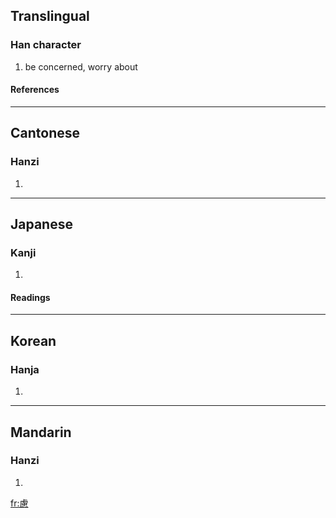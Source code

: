 {{see|虑}}

==Translingual==
===Han character===
{{Han char|rn=61|rad=心|as=11|sn=15|four=2123<sub>6</sub>|canj=卜心田心 (YPWP)}}
# be concerned, worry about
====References====
{{Han ref|kx=0399.340|dkj=11132|dj=0739.200|hdz=42342.020|uh=616E|ud=24942|bh=BC7B|bd=48251}}
----
==Cantonese==
===Hanzi===
{{yue-hanzi|jyut=|y=leui6}}
# {{defn|Cantonese}}
----
==Japanese==
===Kanji===
{{ja-kanji|grade=|rs=心11}}
# {{defn|Japanese}} 
====Readings====
{{ja-readings|on=[[りょ]] (ryo), [[ろく]] (roku)|kun=[[おもんぱか]] (omompaka)}}
----
==Korean==
===Hanja===
{{ko-hanja|hangeul=려>여|eumhun=|rv=ryeo>yeo|mr=ryŏ>yŏ|y=ley>ey}}
# {{defn|Korean}}
----
==Mandarin==
===Hanzi===
{{cmn-hanzi|sim=虑|pin=[[lǜ]] (lü4)|wg=lü<sup>4</sup>}}
# {{defn|Mandarin}}

[[fr:慮]]